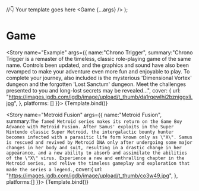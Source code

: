 

<Meta title="Components/Game" component={Game} />

  //👇 Your template goes here
  <Game {...args} />
);

# Game

<Story
  name="Example"
  args={{
    name:"Chrono Trigger",
    summary:"Chrono Trigger is a remaster of the timeless, classic role-playing game of the same name. Controls been updated, and the graphics and sound have also been revamped to make your adventure even more fun and enjoyable to play. To complete your journey, also included is the mysterious 'Dimensional Vortex' dungeon and the forgotten 'Lost Sanctum' dungeon. Meet the challenges presented to you and long-lost secrets may be revealed...",
    cover: {
      url: "https://images.igdb.com/igdb/image/upload/t_thumb/da1rqewlhi2bzniggxli.jpg",
    },
    platforms: []
  }}>
  {Template.bind()}
</Story>

<Story name="Metroid Fusion"  args={{
    name:"Metroid Fusion",
    summary:`The famed Metroid series makes its return on the Game Boy Advance with Metroid Fusion. After Samus' exploits in the Super Nintendo classic Super Metroid, the intergalactic bounty hunter becomes infected with a parasitic life form known only as \"X\". Samus is rescued and revived by Metroid DNA only after undergoing some major changes in her body and suit, resulting in a drastic change in her appearance, and a new ability to absorb and assimilate the abilities of the \"X\" virus. Experience a new and enthralling chapter in the Metroid series, and relive the timeless gameplay and exploration that made the series a legend.`,
    cover:{
      url: "https://images.igdb.com/igdb/image/upload/t_thumb/co3w49.jpg",
    },
    platforms:[]
  }}>
  {Template.bind()}
</Story>
